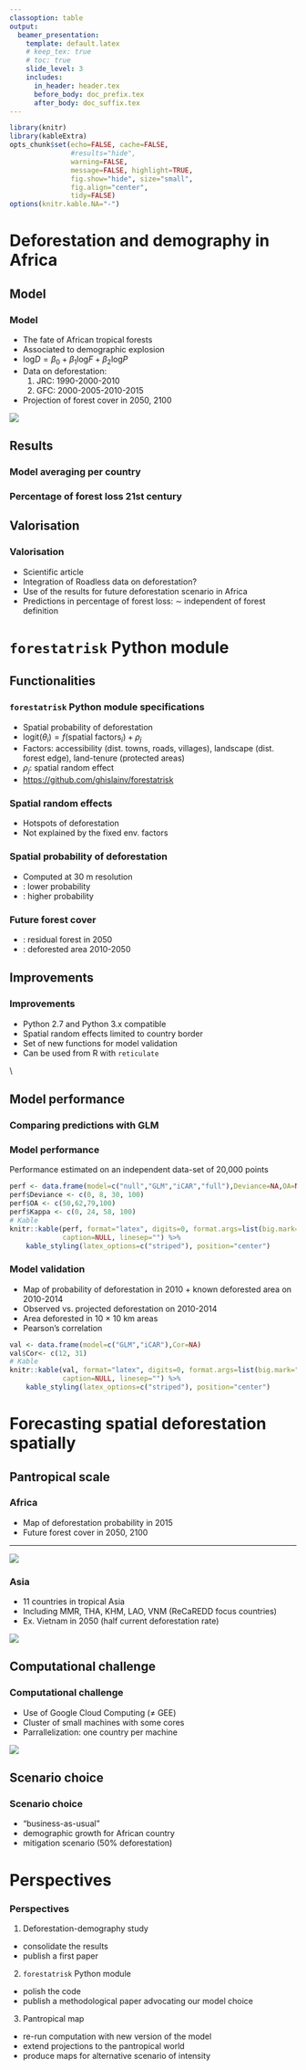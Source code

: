 ```yaml
---
classoption: table
output: 
  beamer_presentation:
    template: default.latex
    # keep_tex: true
    # toc: true
    slide_level: 3
    includes:
      in_header: header.tex
      before_body: doc_prefix.tex
      after_body: doc_suffix.tex
---
```


```r
library(knitr)
library(kableExtra)
opts_chunk$set(echo=FALSE, cache=FALSE,
               #results="hide", 
               warning=FALSE,
               message=FALSE, highlight=TRUE,
               fig.show="hide", size="small",
               fig.align="center",
               tidy=FALSE)
options(knitr.kable.NA="-")
```


# Deforestation and demography in Africa

## Model

### Model

\bcols
\bcol{0.5\textwidth}

- The fate of African tropical forests
- Associated to demographic explosion
- $\text{log}D = \beta_0 + \beta_1 \text{log}F + \beta_2 \text{log}P$
- Data on deforestation: 
   1. JRC: 1990-2000-2010
   2. GFC: 2000-2005-2010-2015
- Projection of forest cover in 2050, 2100

\ecol
\bcol{0.5\textwidth}
![](figs/UN-regional-pop-projections.png)
\ecol
\ecols

## Results

### Model averaging per country

\centering\includegraphics[height=0.9\textheight]{figs/perc_ctry.png}

### Percentage of forest loss 21st century

\centering\includegraphics[height=0.9\textheight]{figs/Africa_map_forest_loss.png}

## Valorisation

### Valorisation

- Scientific article
- Integration of Roadless data on deforestation?
- Use of the results for future deforestation scenario in Africa
- Predictions in percentage of forest loss: $\sim$ independent of forest definition

# `forestatrisk` Python module

## Functionalities

### `forestatrisk` Python module specifications

\bcols
\bcol{0.6\textwidth}

- Spatial probability of deforestation
- $\text{logit}(\theta_i)=f(\text{spatial factors}_i)+\rho_j$
- Factors: accessibility (dist. towns, roads, villages), landscape (dist. forest edge), land-tenure (protected areas)
- $\rho_j$: spatial random effect
- <https://github.com/ghislainv/forestatrisk>

\ecol
\bcol{0.4\textwidth}

\centering\includegraphics[width=3cm]{figs/Bayes.jpg}

\centering\includegraphics[width=3cm]{figs/iCAR.png}

\ecol
\ecols

### Spatial random effects

\bcols
\bcol{0.5\textwidth}

- Hotspots of deforestation
- Not explained by the fixed env. factors

\ecol
\bcol{0.5\textwidth}
\centering\includegraphics[height=0.80\textheight]{figs/rho_orig_ggplot.png}
\ecol
\ecols

### Spatial probability of deforestation

\bcols
\bcol{0.5\textwidth}

- Computed at 30 m resolution
- \textcolor{vertmoyen}{Greener}: lower probability
- \textcolor{red}{Darker red}: higher probability

\ecol
\bcol{0.5\textwidth}
\centering\includegraphics[height=0.80\textheight]{figs/pred_binomial_iCAR.png}
\ecol
\ecols

### Future forest cover

\bcols
\bcol{0.5\textwidth}

- \textcolor{vertmoyen}{green}: residual forest in 2050
- \textcolor{red}{red}: deforested area 2010-2050

\ecol
\bcol{0.5\textwidth}
\centering\includegraphics[height=0.8\textheight]{figs/forest_cover_2050.png}
\ecol
\ecols

## Improvements

### Improvements

\bcols
\bcol{0.6\textwidth}

- Python 2.7 and Python 3.x compatible
- Spatial random effects limited to country border
- Set of new functions for model validation
- Can be used from R with `reticulate`

\ecol
\bcol{0.4\textwidth}
\centering \includegraphics[width=4.5cm]{figs/python-logo.png} \\
\centering \includegraphics[width=2.5cm]{figs/reticulated_python.png}
\ecol
\ecols

## Model performance

### Comparing predictions with GLM

\bcols
\bcol{0.5\textwidth}
\includegraphics[height=0.8\textheight]{figs/differences.png}
\ecol
\bcol{0.5\textwidth}
\includegraphics[height=0.4\textheight]{figs/differences_zoom1.png}

\includegraphics[height=0.4\textheight]{figs/differences_zoom2.png}
\ecol
\ecols

### Model performance

\centering

Performance estimated on an independent data-set of 20,000 points

```r
perf <- data.frame(model=c("null","GLM","iCAR","full"),Deviance=NA,OA=NA,Kappa=NA)
perf$Deviance <- c(0, 8, 30, 100)
perf$OA <- c(50,62,79,100)
perf$Kappa <- c(0, 24, 58, 100)
# Kable
knitr::kable(perf, format="latex", digits=0, format.args=list(big.mark=","), booktabs=TRUE,
             caption=NULL, linesep="") %>%
	kable_styling(latex_options=c("striped"), position="center")
```

### Model validation

- Map of probability of deforestation in 2010 + known deforested area on 2010-2014
- Observed vs. projected deforestation on 2010-2014
- Area deforested in 10 $\times$ 10 km areas
- Pearson's correlation

```r
val <- data.frame(model=c("GLM","iCAR"),Cor=NA)
val$Cor<- c(12, 31)
# Kable
knitr::kable(val, format="latex", digits=0, format.args=list(big.mark=","), booktabs=TRUE,
             caption=NULL, linesep="") %>%
	kable_styling(latex_options=c("striped"), position="center")
```

# Forecasting spatial deforestation spatially

## Pantropical scale

### Africa

\bcols
\bcol{0.5\textwidth}

- Map of deforestation probability in 2015
- Future forest cover in 2050, 2100 

\ecol
\bcol{0.5\textwidth}
\includegraphics[width=\textwidth]{figs/prob.png}
\ecol
\ecols

----

![](figs/fcc_35yr.png)

### Asia

\bcols
\bcol{0.5\textwidth}

- 11 countries in tropical Asia
- Including MMR, THA, KHM, LAO, VNM (ReCaREDD focus countries)
- Ex. Vietnam in 2050 (half current deforestation rate)

\ecol
\bcol{0.5\textwidth}
![](figs/fcc_35yr_half_VNM.png)
\ecol
\ecols

## Computational challenge

### Computational challenge

- Use of Google Cloud Computing ($\neq$ GEE)
- Cluster of small machines with some cores
- Parrallelization: one country per machine

![](figs/architecture.png)

## Scenario choice

### Scenario choice 

- "business-as-usual"
- demographic growth for African country
- mitigation scenario (50% deforestation)

# Perspectives

### Perspectives

1. Deforestation-demography study
  - consolidate the results
  - publish a first paper
2. `forestatrisk` Python module
  - polish the code
  - publish a methodological paper advocating our model choice
3. Pantropical map
  - re-run computation with new version of the model
  - extend projections to the pantropical world
  - produce maps for alternative scenario of intensity
